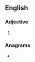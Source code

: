 ==English==

===Adjective===
{{head|en|superlative adjective}}

# {{en-superlative of|slack}}

===Anagrams===
* {{anagrams|en|a=aceklsst|tackless}}